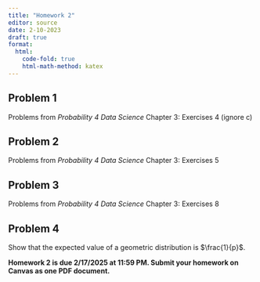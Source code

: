 ```yaml
---
title: "Homework 2"
editor: source
date: 2-10-2023
draft: true
format:
  html: 
    code-fold: true
    html-math-method: katex
---
```


## Problem 1

Problems from *Probability 4 Data Science* Chapter 3:
Exercises 4 (ignore c)

## Problem 2

Problems from *Probability 4 Data Science* Chapter 3:
Exercises 5 

## Problem 3

Problems from *Probability 4 Data Science* Chapter 3:
Exercises 8




## Problem 4

Show that the expected value of a geometric distribution is $\frac{1}{p}$.

**Homework 2 is due 2/17/2025 at 11:59 PM. Submit your homework on Canvas as one PDF document.**
